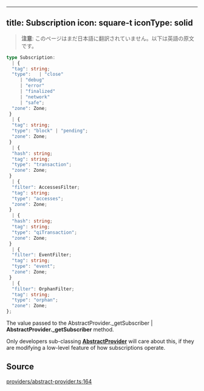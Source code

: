 <!-- AUTO-GENERATED-CONTENT:START (ENGLISH-COPY) -->
---
title: Subscription
icon: square-t
iconType: solid
---

> **注意**: このページはまだ日本語に翻訳されていません。以下は英語の原文です。

```ts
type Subscription: 
  | {
  "tag": string;
  "type":   | "close"
     | "debug"
     | "error"
     | "finalized"
     | "network"
     | "safe";
  "zone": Zone;
 }
  | {
  "tag": string;
  "type": "block" | "pending";
  "zone": Zone;
 }
  | {
  "hash": string;
  "tag": string;
  "type": "transaction";
  "zone": Zone;
 }
  | {
  "filter": AccessesFilter;
  "tag": string;
  "type": "accesses";
  "zone": Zone;
 }
  | {
  "hash": string;
  "tag": string;
  "type": "qiTransaction";
  "zone": Zone;
 }
  | {
  "filter": EventFilter;
  "tag": string;
  "type": "event";
  "zone": Zone;
 }
  | {
  "filter": OrphanFilter;
  "tag": string;
  "type": "orphan";
  "zone": Zone;
};
```

The value passed to the AbstractProvider._getSubscriber | **AbstractProvider._getSubscriber** method.

Only developers sub-classing [**AbstractProvider**](/jp/sdk/content/classes/AbstractProvider) will care about this, if they are
modifying a low-level feature of how subscriptions operate.

## Source

[providers/abstract-provider.ts:164](https://github.com/dominant-strategies/quais.js/blob/c1c12d43f9d34c6baad2b0542bd6d0acd6fefcbf/src/providers/abstract-provider.ts#L164)

